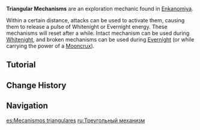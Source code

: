 {{Terminology Infobox
|image  = <gallery>
Triangular Mechanisms Whitenight.png|Whitenight
Triangular Mechanisms Evernight.png|Evernight
Triangular Mechanisms Damaged.png|Damaged
</gallery>
|type   = Exploration
|region = Inazuma
|area   = Enkanomiya
}}
'''Triangular Mechanisms''' are an exploration mechanic found in [[Enkanomiya]]. 

Within a certain distance, attacks can be used to activate them, causing them to release a pulse of Whitenight or Evernight energy. These mechanisms will reset after a while. Intact mechanism can be used during [[Whitenight]], and broken mechanisms can be used during [[Evernight]] (or while carrying the power of a [[Place of Essence Worship|Mooncrux]]).

==Tutorial==
{{Tutorial|Triangular Mechanisms...}}

==Change History==
{{Change History|2.4}}

==Navigation==
{{Exploration Navbox|Inazuma}}

[[es:Mecanismos triangulares]]
[[ru:Треугольный механизм]]